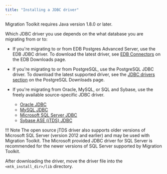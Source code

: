 ```yaml
---
title: "Installing a JDBC driver"
---
```

<div id="installing_drivers" class="registered_link"></div>

Migration Toolkit requires Java version 1.8.0 or later.

Which JDBC driver you use depends on the what database you are migrating from or to:

- If you're migrating to or from EDB Postgres Advanced Server, use the EDB JDBC driver. To download the latest driver, see [EDB Connectors](https://enterprisedb.com/software-downloads-postgres#edb-connectors) on the EDB Downloads page. 

- If you're migrating to or from PostgreSQL, use the PostgreSQL JDBC driver. To download the latest supported driver, see the [JDBC drivers section](https://jdbc.postgresql.org/download/) on the PostgreSQL Downloads page. 

- If you're migrating from Oracle, MySQL, or SQL and Sybase, use the freely available source-specific JDBC driver. 
  - [Oracle JDBC](https://www.oracle.com/database/technologies/appdev/jdbc-downloads.html)
  - [MySQL JDBC](https://dev.mysql.com/downloads/connector/j/)
  - [Microsoft SQL Server JDBC](https://learn.microsoft.com/en-us/sql/connect/jdbc/release-notes-for-the-jdbc-driver?view=sql-server-ver16#102)
  - [Sybase ASE (jTDS) JDBC](https://sourceforge.net/projects/jtds/files/)

!!! Note
   The open source jTDS driver also supports older versions of Microsoft SQL Server (version 2012 and earlier) and may be used with Migration Toolkit.  The Microsoft provided JDBC driver for SQL Server is recommended for the newer versions of SQL Server supported by Migration Toolkit.

After downloading the driver, move the driver file into the `<mtk_install_dir>/lib` directory.


